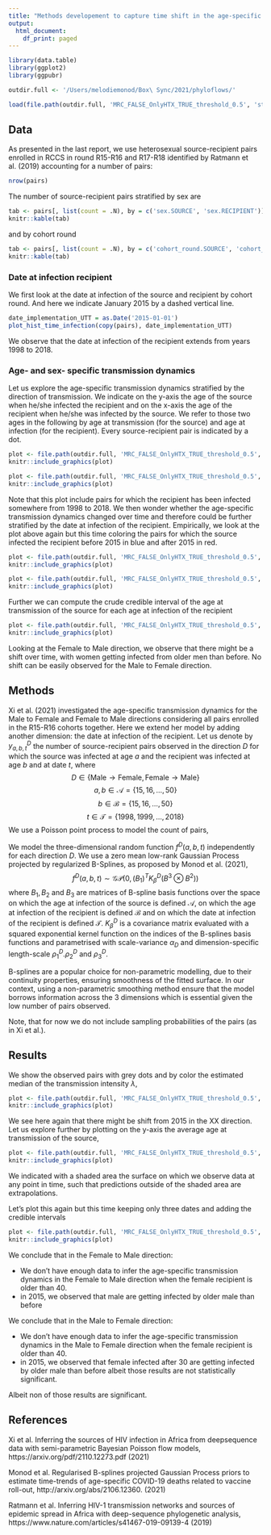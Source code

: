 ```yaml
---
title: "Methods developement to capture time shift in the age-specific transmission dynamics"
output:
  html_document:
    df_print: paged
---
```


```r
library(data.table)
library(ggplot2)
library(ggpubr)

outdir.full <- '/Users/melodiemonod/Box\ Sync/2021/phyloflows/'
```

```r
load(file.path(outdir.full, 'MRC_FALSE_OnlyHTX_TRUE_threshold_0.5', 'stanin_MRC_FALSE_OnlyHTX_TRUE_threshold_0.5.RData'))
```

## Data

As presented in the last report, we use heterosexual source-recipient pairs enrolled in RCCS in round R15-R16 and R17-R18 identified by Ratmann et al. (2019) accounting for a number of pairs:
```r
nrow(pairs)
```

The number of source-recipient pairs stratified by sex are
```r
tab <- pairs[, list(count = .N), by = c('sex.SOURCE', 'sex.RECIPIENT')]
knitr::kable(tab)
```

and by cohort round
```r
tab <- pairs[, list(count = .N), by = c('cohort_round.SOURCE', 'cohort_round.RECIPIENT')]
knitr::kable(tab)
```

### Date at infection recipient 
We first look at the date at infection of the source and recipient by cohort round. And here we indicate January 2015 by a dashed vertical line.

```r
date_implementation_UTT = as.Date('2015-01-01')
plot_hist_time_infection(copy(pairs), date_implementation_UTT)
```

We observe that the date at infection of the recipient extends from years 1998 to 2018.


### Age- and sex- specific transmission dynamics
Let us explore the age-specific transmission dynamics stratified by the direction of transmission. We indicate on the y-axis the age of the source when he/she infected the recipient and on the x-axis the age of the recipient when he/she was infected by the source. We refer to those two ages in the following by age at transmission (for the source) and age at infection (for the recipient). Every source-recipient pair is indicated by a dot. 

```r
plot <- file.path(outdir.full, 'MRC_FALSE_OnlyHTX_TRUE_threshold_0.5', 'AgeInfection_AllPairs_FM.png')
knitr::include_graphics(plot)

plot <- file.path(outdir.full, 'MRC_FALSE_OnlyHTX_TRUE_threshold_0.5', 'AgeInfection_AllPairs_MF.png')
knitr::include_graphics(plot)
```

Note that this plot include pairs for which the recipient has been infected somewhere from 1998 to 2018. We then wonder whether the age-specific transmission dynamics changed over time and therefore could be further stratified by the date at infection of the recipient. Empirically, we look at the plot above again but this time coloring the pairs for which the source infected the recipient before 2015 in blue and after 2015 in red.

```r
plot <- file.path(outdir.full, 'MRC_FALSE_OnlyHTX_TRUE_threshold_0.5', 'AgeInfection_DateInfectionRecipient_FM.png')
knitr::include_graphics(plot)

plot <- file.path(outdir.full, 'MRC_FALSE_OnlyHTX_TRUE_threshold_0.5', 'AgeInfection_DateInfectionRecipient_MF.png')
knitr::include_graphics(plot)
```

Further we can compute the crude credible interval of the age at transmission of the source for each age at infection of the recipient

```r
plot <- file.path(outdir.full, 'MRC_FALSE_OnlyHTX_TRUE_threshold_0.5', 'AgeInfectionSource_MRC_FALSE_OnlyHTX_TRUE_threshold_0.5.png')
knitr::include_graphics(plot)

```

Looking at the Female to Male direction, we observe that there might be a shift over time, with women getting infected from older men than before. No shift can be easily observed for the Male to Female direction.


## Methods

Xi et al. (2021) investigated the age-specific transmission dynamics for the Male to Female and Female to Male directions considering all pairs enrolled in the R15-R16 cohorts together. Here we extend her model by adding another dimension: the date at infection of the recipient.
Let us denote by $y_{a,b,t}^{D}$ the number of source-recipient pairs observed in the direction $D$ for which the source was infected at age $a$ and the recipient was infected at age $b$ and at date $t$, where
$$D \in \{\text{Male} \rightarrow \text{Female}, \text{Female} \rightarrow \text{Male}\}$$
$$a, b \in \mathcal{A} = \{15, 16, \dots, 50\}$$
$$b \in \mathcal{B} = \{15, 16, \dots, 50\}$$
$$t \in \mathcal{T} = \{1998, 1999, \dots, 2018\}$$
We use a Poisson point process to model the count of pairs, 
\begin{align}
y_{a,b,t}^D &\sim \text{Poisson}(\lambda_{a,b,t}^{D})\\
\log \lambda_{a,b,t}^{D} &= \mu + \nu \; \mathbb{1}_{D = \text{Male} \rightarrow \text{Female}} + f^{D}(a,b,t), 
\end{align}

We model the three-dimensional random function $f^{D}(a,b,t)$ independently for each direction $D$. We use a zero mean low-rank Gaussian Process projected by regularized B-Splines, as proposed by Monod et al. (2021), 
$$
f^{D}(a,b,t) \sim \mathcal{GP}\big(0, (B_1)^T K_{\beta}^{D} (B^3 \otimes B^2) \big)
$$
where $B_1, B_2$ and $B_3$ are matrices of B-spline basis functions over the space on which the age at infection of the source is defined $\mathcal{A}$, on which the age at infection of the recipient is defined $\mathcal{B}$ and on which the date at infection of the recipient is defined $\mathcal{T}$. $K_{\beta}^{D}$ is a covariance matrix evaluated with a squared exponential kernel function on the indices of the B-splines basis functions and parametrised with scale-variance $\alpha_D$ and dimension-specific length-scale $\rho_1^D. \rho_2^D$ and $\rho_3^D$.

B-splines are a popular choice for non-parametric modelling, due to their continuity properties, ensuring smoothness of the fitted surface. In our context, using a non-parametric smoothing method ensure that the model borrows information across the 3 dimensions which is essential given the low number of pairs observed.

<!-- Several statistical considerations still have to be considered including: -->
Note, that for now we do not include sampling probabilities of the pairs (as in Xi et al.).
<!-- * Because we have very few pairs, we need to stratify the analysis by time periods. The question then is, are we assuming that the the gathered pairs are representative for every time point over each time period or they represent the sum of all pairs of transmission over the period. In one case the pairs will estimate lambda for one time point, in the latter for the sum of time points. In the results we assumed the former -->

## Results 
We show the observed pairs with grey dots and by color the estimated median of the transmission intensity $\lambda$,
```r
plot <- file.path(outdir.full, 'MRC_FALSE_OnlyHTX_TRUE_threshold_0.5', 'gp_211207-11854', 'gp_211207-11854-intensity_transmission.png')
knitr::include_graphics(plot)
```

<!-- Note that the color scale of the intensities is similar for all time periods such that the the intensity for one time period is not relative to the transmissions observed over this time period but over all the period. We could look at this plot again, this time using a specific color scale for each time period and direction, -->

<!-- ```{r, echo=FALSE, out.width="60%", fig.show='hold', fig.align='centre'} -->
<!-- plot <- file.path(outdir.full, 'MRC_FALSE_OnlyHTX_TRUE_threshold_0.5', 'gp_211207-11854', 'gp_211207-11854-intensity_transmission_idt.png') -->
<!-- knitr::include_graphics(plot) -->
<!-- ``` -->

We see here again that there might be shift from 2015 in the XX direction. Let us explore further by plotting on the y-axis the average age at transmission of the source,

```r
plot <- file.path(outdir.full, 'MRC_FALSE_OnlyHTX_TRUE_threshold_0.5', 'gp_211207-11854', 'gp_211207-11854-MeanAgeSource_ByAgeRecipient.png')
knitr::include_graphics(plot)
```

We indicated with a shaded area the surface on which we observe data at any point in time, such that predictions outside of the shaded area are extrapolations.

Let's plot this again but this time keeping only three dates and adding the credible intervals

```r
plot <- file.path(outdir.full, 'MRC_FALSE_OnlyHTX_TRUE_threshold_0.5', 'gp_211207-11854', 'gp_211207-11854-MeanAgeSource_ByAgeRecipient_withCI.png')
knitr::include_graphics(plot)
```

We conclude that in the Female to Male direction:

* We don't have enough data to infer the age-specific transmission dynamics in the Female to Male direction when the female recipient is older than 40.
* in 2015, we observed that male are getting infected by older male than before 


We conclude that in the Male to Female direction:

* We don't have enough data to infer the age-specific transmission dynamics in the Male to Female direction when the female recipient is older than 40.
* in 2015, we observed that female infected after 30 are getting infected by older male than before 
albeit those results are not statistically significant.

Albeit non of those results are significant. 


## References 
Xi et al. Inferring the sources of HIV infection in Africa from deepsequence data with semi-parametric Bayesian Poisson flow models, https://arxiv.org/pdf/2110.12273.pdf (2021)

Monod et al. Regularised B-splines projected Gaussian Process priors to estimate time-trends of age-specific COVID-19 deaths related to vaccine roll-out, http://arxiv.org/abs/2106.12360. (2021) 

Ratmann et al. Inferring HIV-1 transmission networks and sources of epidemic spread in Africa with deep-sequence phylogenetic analysis, https://www.nature.com/articles/s41467-019-09139-4 (2019)

